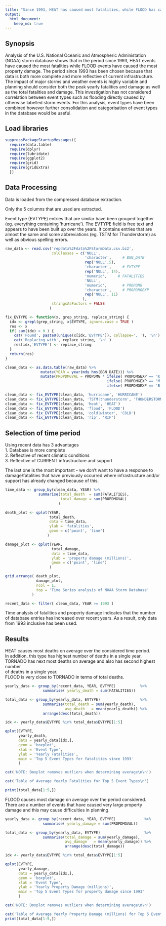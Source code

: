 ```yaml
---
title: "Since 1993, HEAT has caused most fatalities, while FLOOD has caused most property damage"
output: 
  html_document:
    keep_md: true
---
```

## Synopsis  
Analysis of the U.S. National Oceanic and Atmospheric Administation (NOAA) storm database shows that in the period since 1993, HEAT events have caused the most fatalities while FLOOD events have caused the most property damage. The period since 1993 has been chosen because that data is both more complete and more reflective of current infrastructure. The impact of major storms and weather events is highly variable and planning should consider both the peak yearly fatalities and damage as well as the total fatalities and damage. This investigation has not considered correlation between event types such as flooding directly caused by otherwise labelled storm events. For this analysis, event types have been combined however further consolidation and categorisation of event types in the database would be useful.

## Load libraries
```r
suppressPackageStartupMessages({
  require(data.table)
  require(dplyr)
  require(lubridate)
  require(ggplot2)
  require(grid)
  require(gridExtra)
  })
```


## Data Processing
Data is loaded from the compressed database extraction.  

Only the 5 columns that are used are extracted.  

Event type (EVTYPE) entries that are similar have been grouped together (eg. everything containing 'hurricane'). The EVTYPE field is free text and appears to have been built up over the years. It contains entries that are almost the same and some abbreviations (eg. TSTM for Thunderstorm) as well as obvious spelling errors.

```r
raw_data <- read.csv('repdata%2Fdata%2FStormData.csv.bz2',
                     colClasses = c('NULL',
                                    'character',     # BGN_DATE
                                    rep('NULL',5),
                                    'character',     # EVTYPE
                                    rep('NULL', 14),
                                    'numeric',     # FATALITIES
                                    'NULL',
                                    'numeric',       # PROPDMG
                                    'character',     # PROPDMGEXP
                                    rep('NULL', 11)
                                   ),
                     stringsAsFactors = FALSE
                    )
```


```r

fix_EVTYPE <- function(x, grep_string, replace_string) {
  idx <- grepl(grep_string, x$EVTYPE, ignore.case = TRUE )
  res <- x
  if( sum(idx) > 0 ) {
    cat('Found', paste0(unique(x[idx,'EVTYPE']), collapse=', '), '\n')
    cat('Replacing with', replace_string, '\n' )
    res[idx,'EVTYPE'] <- replace_string
  }
  return(res)
}

clean_data <- as.data.table(raw_data) %>%
                mutate(YEAR = year(mdy_hms(BGN_DATE))) %>%
                mutate(PROPDMGVAL = PROPDMG * ifelse( PROPDMGEXP == 'K', 1e-3,
                                              ifelse( PROPDMGEXP == 'M', 1,
                                              ifelse( PROPDMGEXP == 'B', 1e3, 0))))

clean_data <- fix_EVTYPE(clean_data, 'hurricane', 'HURRICANE')
clean_data <- fix_EVTYPE(clean_data, 'TSTM|thunderstorm', 'THUNDERSTORM')
clean_data <- fix_EVTYPE(clean_data, 'heat', 'HEAT')
clean_data <- fix_EVTYPE(clean_data, 'flood', 'FLOOD')
clean_data <- fix_EVTYPE(clean_data, 'cold|winter', 'COLD')
clean_data <- fix_EVTYPE(clean_data, 'rip', 'RIP')
```

## Selection of time period

Using recent data has 3 advantages  
1. Database is more complete  
2. Reflective of recent climatic conditions  
3. Reflective of CURRENT infrastructure and support  

The last one is the most important - we don't want to have a response to  
damage/fatalities that have previously occurred where infrastructure and/or  
support has already changed because of this.  

```r
time_data <- group_by(clean_data, YEAR) %>%
               summarise(total_death  = sum(FATALITIES),
                         total_damage = sum(PROPDMGVAL)
                        )

death_plot <- qplot(YEAR,
                    total_death,
                    data = time_data,
                    ylab = 'fatalities',
                    geom = c('point', 'line')
                   )      

damage_plot <- qplot(YEAR,
                     total_damage,
                     data = time_data,
                     ylab = 'property damage (millions)',
                     geom = c('point', 'line')
                    )

grid.arrange( death_plot,
              damage_plot,
              ncol = 1,
              top = 'Time Series analysis of NOAA Storm Database'
            )

recent_data <- filter( clean_data, YEAR >= 1993 )
```
Time analysis of fatalities and property damage indicates that the number
of database entries has increased over recent years. As a result, only data
from 1993 inclusive has been used.

## Results

HEAT causes most deaths on average over the considered time period.  
In addition, this type has highest number of deaths in a single year.  
TORNADO has next most deaths on average and also has second highest number  
of deaths in a single year.  
FLOOD is very close to TORNADO in terms of total deaths.  

```r

yearly_data <- group_by(recent_data, YEAR, EVTYPE)           %>%
                 summarise( yearly_death = sum(FATALITIES))

total_data <- group_by(yearly_data, EVTYPE)                  %>%
                 summarise(total_death = sum(yearly_death),
                           avg_death   = mean(yearly_death)) %>%
                 arrange(desc(total_death))

idx <- yearly_data$EVTYPE %in% total_data$EVTYPE[1:5]

qplot(EVTYPE,
      yearly_death,
      data = yearly_data[idx,],
      geom = 'boxplot',
      xlab = 'Event Type',
      ylab = 'Yearly Fatalities',
      main = 'Top 5 Event Types for fatalities since 1993'
      )

cat('NOTE: Boxplot removes outliers when determining average\n\n')

cat('Table of Average Yearly Fatalities for Top 5 Event Types\n')

print(total_data[1:5,])
```

FLOOD causes most damage on average over the period considered.  
There are a number of events that have caused very large property  
damage and this may cause difficulties in planning.  

```r

yearly_data <- group_by(recent_data, YEAR, EVTYPE)             %>%
                 summarise( yearly_damage = sum(PROPDMGVAL))

total_data <- group_by(yearly_data, EVTYPE)                    %>%
                 summarise(total_damage = sum(yearly_damage),
                           avg_damage   = mean(yearly_damage)) %>%
                           arrange(desc(total_damage))

idx <- yearly_data$EVTYPE %in% total_data$EVTYPE[1:5]

qplot(EVTYPE,
      yearly_damage,
      data = yearly_data[idx,],
      geom = 'boxplot',
      xlab = 'Event Type',
      ylab = 'Yearly Property Damage (millions)',
      main = 'Top 5 Event Types for property damage since 1993'
      )

cat('NOTE: Boxplot removes outliers when determining average\n\n')

cat('Table of Average Yearly Property Damage (millions) for Top 5 Event Types\n')
print(total_data[1:5,])

```
